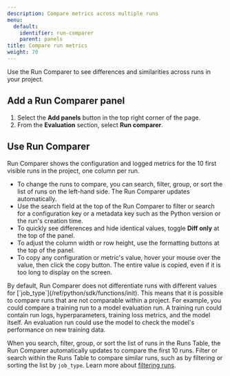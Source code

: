 ```yaml
---
description: Compare metrics across multiple runs
menu:
  default:
    identifier: run-comparer
    parent: panels
title: Compare run metrics
weight: 70
---
```


Use the Run Comparer to see differences and similarities across runs in your project. 

## Add a Run Comparer panel

1. Select the **Add panels** button in the top right corner of the page.
1. From the **Evaluation** section, select **Run comparer**.

## Use Run Comparer
Run Comparer shows the configuration and logged metrics for the 10 first visible runs in the project, one column per run.

- To change the runs to compare, you can search, filter, group, or sort the list of runs on the left-hand side. The Run Comparer updates automatically.
- Use the search field at the top of the Run Comparer to filter or search for a configuration key or a metadata key such as the Python version or the run's creation time.
- To quickly see differences and hide identical values, toggle **Diff only** at the top of the panel.
- To adjust the column width or row height, use the formatting buttons at the top of the panel.
- To copy any configuration or metric's value, hover your mouse over the value, then click the copy button. The entire value is copied, even if it is too long to display on the screen.

<Note>
By default, Run Comparer does not differentiate runs with different values for [`job_type`](/ref/python/sdk/functions/init). This means that it is possible to compare runs that are not comparable within a project. For example, you could compare a training run to a model evaluation run. A training run could contain run logs, hyperparameters, training loss metrics, and the model itself. An evaluation run could use the model to check the model's performance on new training data.

When you search, filter, group, or sort the list of runs in the Runs Table, the Run Comparer automatically updates to compare the first 10 runs. Filter or search within the Runs Table to compare similar runs, such as by filtering or sorting the list by `job_type`. Learn more about [filtering runs](/guides/models/track/runs/filter-runs).
</Note>
